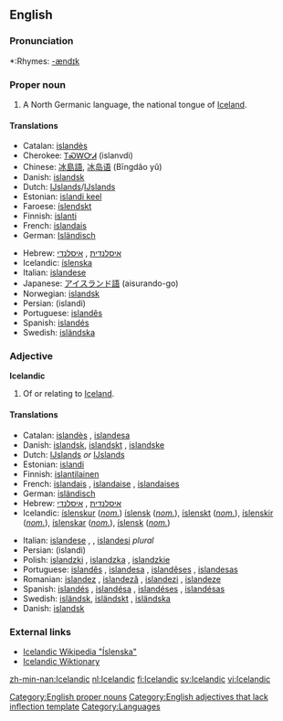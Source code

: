 {{interwiktionary|code=is}}
==English==

{{wikipedia}}
===Pronunciation===
*:Rhymes: [[Rhymes:English:-ændɪk|-ændɪk]]

===Proper noun===
'''{{en-proper noun}}'''

# A North Germanic language, the national tongue of [[Iceland]].

====Translations====
{{top}}
*Catalan: [[islandès]] {{m}}
*Cherokee: [[ᎢᏍᎳᏅᏗ]] (islanvdi)
*Chinese: [[冰島語]], [[冰岛语]] (Bīngdǎo yǔ)
*Danish: [[islandsk]]
*Dutch: [[Ĳslands]]/[[IJslands]] {{n}}
*Estonian: [[islandi keel]]
*Faroese: [[íslendskt]]
*Finnish: [[islanti]]
*French: [[islandais]] {{m}}
*German: [[Isländisch]] {{n}}
{{mid}}
*Hebrew: [[איסלנדית]] {{f}}, [[איסלנדי]] {{m}}
*Icelandic: [[íslenska]]
*Italian: [[islandese]] {{m}}
*Japanese: [[アイスランド語]] (aisurando-go)
*Norwegian: [[islandsk]]
*Persian: {{FAchar|[[ایسلندی]]}} (islandi)
*Portuguese: [[islandês]] {{m}}
*Spanish: [[islandés]]
*Swedish: [[isländska]]
{{bottom}}

===Adjective===
'''Icelandic'''

# Of or relating to [[Iceland]].

====Translations====
{{top}}
*Catalan: [[islandès]] {{m}}, [[islandesa]] {{f}}
*Danish: [[islandsk]], [[islandskt]] {{n}}, [[islandske]] {{p}}
*Dutch: [[Ĳslands]] ''or'' [[IJslands]]
*Estonian: [[islandi]]
*Finnish: [[islantilainen]]
*French: [[islandais]] {{m}}, [[islandaise]] {{f}}, [[islandaises]] {{p}}
*German: [[isländisch]]
*Hebrew: [[איסלנדית]] {{f}}, [[איסלנדי]] {{m}}
*Icelandic: [[íslenskur]] {{m}} (''[[nominative|nom.]]'') [[íslensk]] {{f}} (''[[nominative|nom.]]''), [[íslenskt]] {{n}} (''[[nominative|nom.]]''), [[íslenskir]] {{m}} {{p}} (''[[nominative|nom.]]''), [[íslenskar]] {{f}} {{p}} (''[[nominative|nom.]]''), [[íslensk]] {{n}} {{p}} (''[[nominative|nom.]]'')
{{mid}}
*Italian: [[islandese]] {{m}}, {{f}}, [[islandesi]] ''plural''
*Persian: {{FAchar|[[ایسلندی]]}} (islandi)
*Polish: [[islandzki]] {{m}}, [[islandzka]] {{f}}, [[islandzkie]] {{n}}
*Portuguese: [[islandês]] {{m}}, [[islandesa]] {{f}}, [[islandêses]] {{m}} {{p}}, [[islandesas]] {{f}} {{p}}
*Romanian: [[islandez]] {{m}}, [[islandeză]] {{f}}, [[islandezi]] {{p}}, [[islandeze]] {{f}} {{p}}
*Spanish: [[islandés]] {{m}}, [[islandésa]] {{f}}, [[islandéses]] {{m}} {{p}}, [[islandésas]] {{f}} {{p}}
*Swedish: [[isländsk]], [[isländskt]] {{n}}, [[isländska]] {{p}}
*Danish: [[islandsk]]
{{bottom}}

===External links===
{{websters-online}}
{{ethnologue|code=isl}}
*[http://is.wikipedia.org/wiki/%C3%8Dslenska Icelandic Wikipedia "Íslenska"]
*[http://is.wiktionary.org Icelandic Wiktionary]


[[Category:English proper nouns]]
[[Category:English adjectives that lack inflection template]]
[[Category:Languages]]

[[zh-min-nan:Icelandic]]
[[nl:Icelandic]]
[[fi:Icelandic]]
[[sv:Icelandic]]
[[vi:Icelandic]]